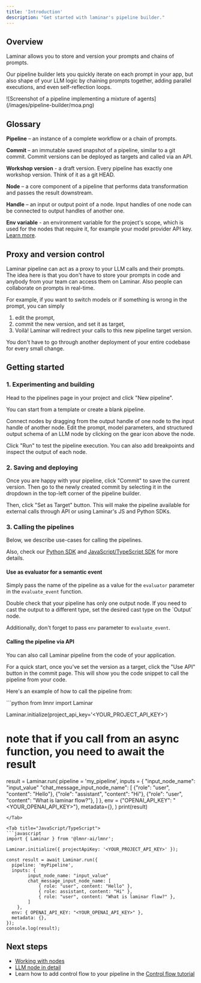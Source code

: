 ```yaml
---
title: 'Introduction'
description: "Get started with laminar's pipeline builder."
---
```


## Overview

Laminar allows you to store and version your prompts and chains of prompts.

Our pipeline builder lets you quickly iterate on each prompt in your app, but also shape of your LLM logic
by chaining prompts together, adding parallel executions, and even self-reflection loops.

<Frame caption = "A sample Mixture of agents pipeline">
![Screenshot of a pipeline implementing a mixture of agents](/images/pipeline-builder/moa.png)
</Frame>

## Glossary

**Pipeline** – an instance of a complete workflow or a chain of prompts.

**Commit** – an immutable saved snapshot of a pipeline, similar to a git commit.
Commit versions can be deployed as targets and called via an API.

**Workshop version** - a draft version. Every pipeline has exactly one workshop version. Think of it as a git HEAD.

**Node** – a core component of a pipeline that performs data transformation and passes the result downstream.

**Handle** – an input or output point of a node. Input handles of one node can be connected to output handles of another one.

**Env variable** - an environment variable for the project's scope, which is used for the nodes that require it, for example your model provider API key. [Learn more](/pipeline/env-variables).

## Proxy and version control

Laminar pipeline can act as a proxy to your LLM calls and their prompts.
The idea here is that you don't have to store your prompts in code and anybody from your team can access them on Laminar.
Also people can collaborate on prompts in real-time.

For example, if you want to switch models or if something is wrong in the prompt, you can simply 

1. edit the prompt,
1. commit the new version, and set it as target,
1. Voilà! Laminar will redirect your calls to this new pipeline target version.

You don't have to go through another deployment of your entire codebase for every small change.

## Getting started

### 1. Experimenting and building

Head to the pipelines page in your project and click "New pipeline".

You can start from a template or create a blank pipeline.

Connect nodes by dragging from the output handle of one node to the input handle of another node. Edit
the prompt, model parameters, and structured output schema of an LLM node by clicking on the gear icon above the node.

Click "Run" to test the pipeline execution. You can also add breakpoints and inspect the output of each node.

### 2. Saving and deploying

Once you are happy with your pipeline, click "Commit" to save the current version.
Then go to the newly created commit by selecting it in the dropdown in the top-left corner of the pipeline builder.

Then, click "Set as Target" button.
This will make the pipeline available for external calls through API or using Laminar's JS and Python SDKs.

### 3. Calling the pipelines

Below, we describe use-cases for calling the pipelines.

Also, check our [Python SDK](https://github.com/lmnr-ai/lmnr-python)
and [JavaScript/TypeScript SDK](https://github.com/lmnr-ai/lmnr-ts)
for more details.

#### Use as evaluator for a semantic event

Simply pass the name of the pipeline as a value for the `evaluator` parameter in the `evaluate_event` function.

<Warning>
Double check that your pipeline has only one output node. If you need to cast the output to a different type,
set the desired cast type on the `Output` node.

Additionally, don't forget to pass `env` parameter to `evaluate_event`.
</Warning>

#### Calling the pipeline via API

You can also call Laminar pipeline from the code of your application.

For a quick start, once you've set the version as a target, 
click the "Use API" button in the commit page. This will show you the code snippet to call the pipeline from your code.

Here's an example of how to call the pipeline from:

<Tabs>
<Tab title = "Python">
```python
from lmnr import Laminar

Laminar.initialize(project_api_key='<YOUR_PROJECT_API_KEY>')

# note that if you call from an async function, you need to await the result
result = Laminar.run(
    pipeline = 'my_pipeline',
    inputs = {
        "input_node_name": "input_value"
        "chat_message_input_node_name": [
            {"role": "user", "content": "Hello"},
            {"role": "assistant", "content": "Hi"},
            {"role": "user", "content": "What is laminar flow?"},
        ]
    },
    env = {"OPENAI_API_KEY": "<YOUR_OPENAI_API_KEY>"},
    metadata={},
)
print(result)
```
</Tab>

<Tab title="JavaScript/TypeScript">
```javascript
import { Laminar } from '@lmnr-ai/lmnr';

Laminar.initialize({ projectApiKey: '<YOUR_PROJECT_API_KEY>' });

const result = await Laminar.run({
  pipeline: 'myPipeline',
  inputs: {
        input_node_name: "input_value"
        chat_message_input_node_name: [
            { role: "user", content: "Hello" },
            { role: assistant, content: "Hi" }, 
            { role: "user", content: "What is laminar flow?" },
        ]
    },
  env: { OPENAI_API_KEY: "<YOUR_OPENAI_API_KEY>" },
  metadata: {},
});
console.log(result);
```
</Tab>
</Tabs>

## Next steps

- [Working with nodes](/pipeline/working-with-nodes)
- [LLM node in detail](/nodes/LLM)
- Learn how to add control flow to your pipeline in the [Control flow tutorial](/tutorials/control-flow-with-LLM)
